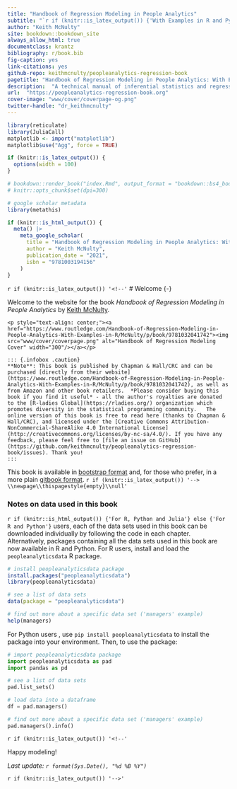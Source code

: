 ```yaml
--- 
title: "Handbook of Regression Modeling in People Analytics"
subtitle: "`r if (knitr::is_latex_output()) {'With Examples in R and Python'} else {'With Examples in R, Python and Julia'}`"
author: "Keith McNulty"
site: bookdown::bookdown_site
always_allow_html: true
documentclass: krantz
bibliography: r/book.bib
fig-caption: yes
link-citations: yes
github-repo: keithmcnulty/peopleanalytics-regression-book
pagetitle: "Handbook of Regression Modeling in People Analytics: With Examples in R, Python and Julia"
description:  "A technical manual of inferential statistics and regression modeling in the people and social sciences"
url:  "https://peopleanalytics-regression-book.org"
cover-image: "www/cover/coverpage-og.png"
twitter-handle: "dr_keithmcnulty"
---
```



```r
library(reticulate)
library(JuliaCall)
matplotlib <- import("matplotlib")
matplotlib$use("Agg", force = TRUE)

if (knitr::is_latex_output()) {
  options(width = 100)
}

# bookdown::render_book("index.Rmd", output_format = "bookdown::bs4_book", config_file = "_bookdown_bs4.yml")
# knitr::opts_chunk$set(dpi=300)
```

```r
# google scholar metadata
library(metathis)

if (knitr::is_html_output()) {
  meta() |> 
    meta_google_scholar(
      title = "Handbook of Regression Modeling in People Analytics: With Examples in R and Python",
      author = "Keith McNulty",
      publication_date = "2021",
      isbn = "9781003194156"
    ) 
}
```

`r if (knitr::is_latex_output()) '<!--'`
# Welcome {-}

Welcome to the website for the book *Handbook of Regression Modeling in People Analytics* by [Keith McNulty](https://twitter.com/dr_keithmcnulty).  

```asis
<p style="text-align: center;"><a href="https://www.routledge.com/Handbook-of-Regression-Modeling-in-People-Analytics-With-Examples-in-R/McNulty/p/book/9781032041742"><img src="www/cover/coverpage.png" alt="Handbook of Regression Modeling Cover" width="300"/></a></p>
  
::: {.infobox .caution}
**Note**: This book is published by Chapman & Hall/CRC and can be purchased [directly from their website](https://www.routledge.com/Handbook-of-Regression-Modeling-in-People-Analytics-With-Examples-in-R/McNulty/p/book/9781032041742), as well as from Amazon and other book retailers.  *Please consider buying this book if you find it useful* - all the author's royalties are donated to the [R-ladies Global](https://rladies.org/) organization which promotes diversity in the statistical programming community.   The online version of this book is free to read here (thanks to Chapman & Hall/CRC), and licensed under the [Creative Commons Attribution-NonCommercial-ShareAlike 4.0 International License](http://creativecommons.org/licenses/by-nc-sa/4.0/). If you have any feedback, please feel free to [file an issue on GitHub](https://github.com/keithmcnulty/peopleanalytics-regression-book/issues). Thank you!
:::
```

This book is available in [bootstrap format](http://peopleanalytics-regression-book.org) and, for those who prefer, in a more plain [gitbook format](http://peopleanalytics-regression-book.org/gitbook/index.html).
`r if (knitr::is_latex_output()) '--> \\newpage\\thispagestyle{empty}\\null'`

### Notes on data used in this book {-}

`r if (knitr::is_html_output()) {'For R, Python and Julia'} else {'For R and Python'}` users, each of the data sets used in this book can be downloaded individually by following the code in each chapter.  Alternatively, packages containing all the data sets used in this book are now available in R and Python.  For R users, install and load the `peopleanalyticsdata` R package.  

```r
# install peopleanalyticsdata package
install.packages("peopleanalyticsdata")
library(peopleanalyticsdata)

# see a list of data sets
data(package = "peopleanalyticsdata")

# find out more about a specific data set ('managers' example)
help(managers)
```

For Python users , use `pip install peopleanalyticsdata` to install the package into your environment. Then, to use the package:

```python
# import peopleanalyticsdata package
import peopleanalyticsdata as pad
import pandas as pd

# see a list of data sets
pad.list_sets()

# load data into a dataframe
df = pad.managers()

# find out more about a specific data set ('managers' example)
pad.managers().info()

```

`r if (knitr::is_latex_output()) '<!--'`

Happy modeling!

*Last update:  `r format(Sys.Date(), "%d %B %Y")`*

`r if (knitr::is_latex_output()) '-->'`







